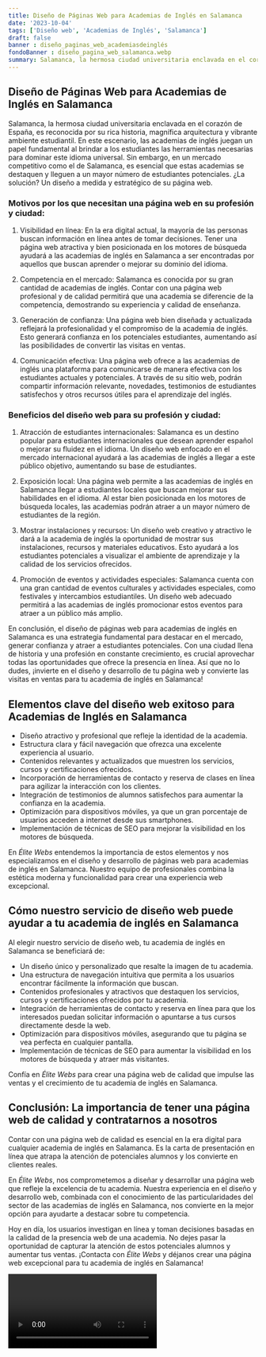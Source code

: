 ```yaml
---
title: Diseño de Páginas Web para Academias de Inglés en Salamanca
date: '2023-10-04'
tags: ['Diseño web', 'Academias de Inglés', 'Salamanca']
draft: false
banner : diseño_paginas_web_academiasdeinglés
fondoBanner : diseño_pagina_web_salamanca.webp
summary: Salamanca, la hermosa ciudad universitaria enclavada en el corazón de España, es reconocida por su rica historia, magnífica arquitectura y vibrante ambiente estudiantil. En este escenario, las academias de inglés juegan un papel fundamental al brindar a los estudiantes las herramientas necesarias para dominar este idioma universal. Sin embargo, en un mercado competitivo como el de Salamanca, es esencial que estas academias se destaquen y lleguen a un mayor número de estudiantes potenciales. ¿La solución? Un diseño a medida y estratégico de su página web.
---
```


## Diseño de Páginas Web para Academias de Inglés en Salamanca

Salamanca, la hermosa ciudad universitaria enclavada en el corazón de España, es reconocida por su rica historia, magnífica arquitectura y vibrante ambiente estudiantil. En este escenario, las academias de inglés juegan un papel fundamental al brindar a los estudiantes las herramientas necesarias para dominar este idioma universal. Sin embargo, en un mercado competitivo como el de Salamanca, es esencial que estas academias se destaquen y lleguen a un mayor número de estudiantes potenciales. ¿La solución? Un diseño a medida y estratégico de su página web.

### Motivos por los que necesitan una página web en su profesión y ciudad:

1. Visibilidad en línea: En la era digital actual, la mayoría de las personas buscan información en línea antes de tomar decisiones. Tener una página web atractiva y bien posicionada en los motores de búsqueda ayudará a las academias de inglés en Salamanca a ser encontradas por aquellos que buscan aprender o mejorar su dominio del idioma.

2. Competencia en el mercado: Salamanca es conocida por su gran cantidad de academias de inglés. Contar con una página web profesional y de calidad permitirá que una academia se diferencie de la competencia, demostrando su experiencia y calidad de enseñanza.

3. Generación de confianza: Una página web bien diseñada y actualizada reflejará la profesionalidad y el compromiso de la academia de inglés. Esto generará confianza en los potenciales estudiantes, aumentando así las posibilidades de convertir las visitas en ventas.

4. Comunicación efectiva: Una página web ofrece a las academias de inglés una plataforma para comunicarse de manera efectiva con los estudiantes actuales y potenciales. A través de su sitio web, podrán compartir información relevante, novedades, testimonios de estudiantes satisfechos y otros recursos útiles para el aprendizaje del inglés.

### Beneficios del diseño web para su profesión y ciudad:

1. Atracción de estudiantes internacionales: Salamanca es un destino popular para estudiantes internacionales que desean aprender español o mejorar su fluidez en el idioma. Un diseño web enfocado en el mercado internacional ayudará a las academias de inglés a llegar a este público objetivo, aumentando su base de estudiantes.

2. Exposición local: Una página web permite a las academias de inglés en Salamanca llegar a estudiantes locales que buscan mejorar sus habilidades en el idioma. Al estar bien posicionada en los motores de búsqueda locales, las academias podrán atraer a un mayor número de estudiantes de la región.

3. Mostrar instalaciones y recursos: Un diseño web creativo y atractivo le dará a la academia de inglés la oportunidad de mostrar sus instalaciones, recursos y materiales educativos. Esto ayudará a los estudiantes potenciales a visualizar el ambiente de aprendizaje y la calidad de los servicios ofrecidos.

4. Promoción de eventos y actividades especiales: Salamanca cuenta con una gran cantidad de eventos culturales y actividades especiales, como festivales y intercambios estudiantiles. Un diseño web adecuado permitirá a las academias de inglés promocionar estos eventos para atraer a un público más amplio.

En conclusión, el diseño de páginas web para academias de inglés en Salamanca es una estrategia fundamental para destacar en el mercado, generar confianza y atraer a estudiantes potenciales. Con una ciudad llena de historia y una profesión en constante crecimiento, es crucial aprovechar todas las oportunidades que ofrece la presencia en línea. Así que no lo dudes, ¡invierte en el diseño y desarrollo de tu página web y convierte las visitas en ventas para tu academia de inglés en Salamanca!

<GifSeo />

<Cta />

## Elementos clave del diseño web exitoso para Academias de Inglés en Salamanca

- Diseño atractivo y profesional que refleje la identidad de la academia.
- Estructura clara y fácil navegación que ofrezca una excelente experiencia al usuario.
- Contenidos relevantes y actualizados que muestren los servicios, cursos y certificaciones ofrecidos.
- Incorporación de herramientas de contacto y reserva de clases en línea para agilizar la interacción con los clientes.
- Integración de testimonios de alumnos satisfechos para aumentar la confianza en la academia.
- Optimización para dispositivos móviles, ya que un gran porcentaje de usuarios acceden a internet desde sus smartphones.
- Implementación de técnicas de SEO para mejorar la visibilidad en los motores de búsqueda.

En *Élite Webs* entendemos la importancia de estos elementos y nos especializamos en el diseño y desarrollo de páginas web para academias de inglés en Salamanca. Nuestro equipo de profesionales combina la estética moderna y funcionalidad para crear una experiencia web excepcional.

## Cómo nuestro servicio de diseño web puede ayudar a tu academia de inglés en Salamanca

Al elegir nuestro servicio de diseño web, tu academia de inglés en Salamanca se beneficiará de:

- Un diseño único y personalizado que resalte la imagen de tu academia.
- Una estructura de navegación intuitiva que permita a los usuarios encontrar fácilmente la información que buscan.
- Contenidos profesionales y atractivos que destaquen los servicios, cursos y certificaciones ofrecidos por tu academia.
- Integración de herramientas de contacto y reserva en línea para que los interesados puedan solicitar información o apuntarse a tus cursos directamente desde la web.
- Optimización para dispositivos móviles, asegurando que tu página se vea perfecta en cualquier pantalla.
- Implementación de técnicas de SEO para aumentar la visibilidad en los motores de búsqueda y atraer más visitantes.

Confía en *Élite Webs* para crear una página web de calidad que impulse las ventas y el crecimiento de tu academia de inglés en Salamanca.

## Conclusión: La importancia de tener una página web de calidad y contratarnos a nosotros

Contar con una página web de calidad es esencial en la era digital para cualquier academia de inglés en Salamanca. Es la carta de presentación en línea que atrapa la atención de potenciales alumnos y los convierte en clientes reales. 

En *Élite Webs*, nos comprometemos a diseñar y desarrollar una página web que refleje la excelencia de tu academia. Nuestra experiencia en el diseño y desarrollo web, combinada con el conocimiento de las particularidades del sector de las academias de inglés en Salamanca, nos convierte en la mejor opción para ayudarte a destacar sobre tu competencia.

Hoy en día, los usuarios investigan en línea y toman decisiones basadas en la calidad de la presencia web de una academia. No dejes pasar la oportunidad de capturar la atención de estos potenciales alumnos y aumentar tus ventas. ¡Contacta con *Élite Webs* y déjanos crear una página web excepcional para tu academia de inglés en Salamanca!

<Video />

<CtaBot job='Academias de Inglés' city='Salamanca'/>

<Gmaps query='Salamanca+españa+maps' />